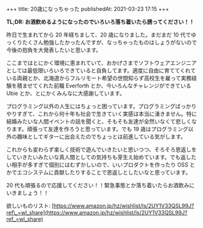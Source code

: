 +++
title: 20歳になっちゃった
publishedAt: 2021-03-23 17:15
+++

**TL;DR: お酒飲めるようになったのでいろいろ落ち着いたら誘ってください！！**

昨日で生まれてから 20 年経ちまして、20 歳になりました。まだまだ 10 代でゆっくりたくさん勉強したかったんですが、なっちゃったものはしょうがないので今後の抱負を大発表したいと思います。

ここまではとにかく環境に恵まれていて、おかげさまでソフトウェアエンジニアとしては最低限いろいろできていると自負してます。適度に自由に育ててくれている両親とか、北海道からフルリモート希望の世間知らず高校生を雇って実務経験を積ませてくれた前職 Everforth とか、今いろんなチャレンジができている Ubie とか、とにかくみんなに大感謝しています。

プログラミング以外の人生にはちょっと困っています。プログラミングばっかりやりすぎて、これから何十年も社会で生きていく実感は本当に湧きません。特に結婚みたいな人間イベントの話を聞くと、そもそも友達が全然いなくて悲しくなります。頑張って友達を作ろうと思っています。でも 19 歳はプログラミング以外の趣味としてギターに出会えたのでちょっとは前進している気がします。

これからも変わらず楽しく技術で遊んでいきたいと思いつつ、そろそろ恩返しをしていきたいみたいな真人間としての気持ちも芽生え始めています。でも返したい相手が多すぎて個別にはむずかしいので、いいプロダクトを作ったり OSS とかでエコシステムに貢献したりすることで恩返しとしたいなと思っています。

20 代も頑張るので応援してください！！緊急事態とか落ち着いたらお酒飲みにいきましょう！！

欲しいものリスト: [https://www.amazon.jp/hz/wishlist/ls/2UY1V33QSL99J?ref\_=wl_share](https://www.amazon.jp/hz/wishlist/ls/2UY1V33QSL99J?ref_=wl_share)
